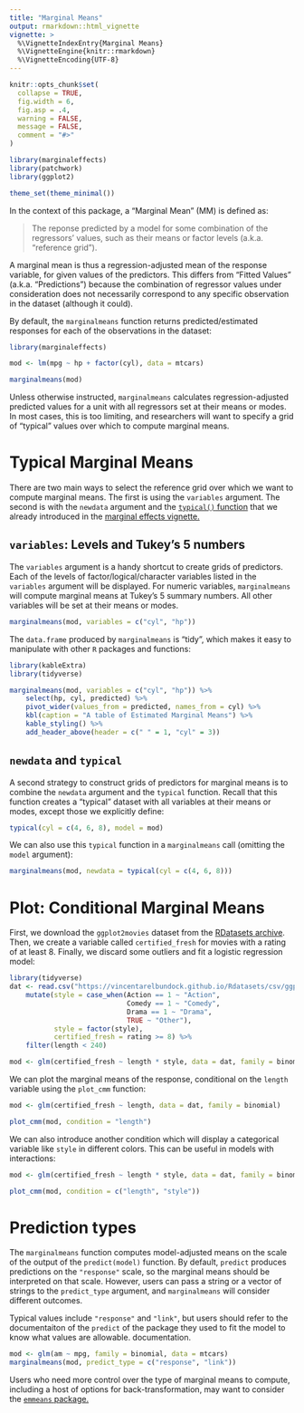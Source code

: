 ```yaml
---
title: "Marginal Means" 
output: rmarkdown::html_vignette
vignette: >
  %\VignetteIndexEntry{Marginal Means}
  %\VignetteEngine{knitr::rmarkdown}
  %\VignetteEncoding{UTF-8}
---
```


```r
knitr::opts_chunk$set(
  collapse = TRUE,
  fig.width = 6,
  fig.asp = .4,
  warning = FALSE,
  message = FALSE,
  comment = "#>"
)

library(marginaleffects)
library(patchwork)
library(ggplot2)

theme_set(theme_minimal())
```

In the context of this package, a "Marginal Mean" (MM) is defined as:

> The reponse predicted by a model for some combination of the regressors' values, such as their means or factor levels (a.k.a. "reference grid"). 

A marginal mean is thus a regression-adjusted mean of the response variable, for given values of the predictors. This differs from "Fitted Values" (a.k.a. "Predictions") because the combination of regressor values under consideration does not necessarily correspond to any specific observation in the dataset (although it could).

By default, the `marginalmeans` function returns predicted/estimated responses for each of the observations in the dataset:

```r
library(marginaleffects)

mod <- lm(mpg ~ hp + factor(cyl), data = mtcars)

marginalmeans(mod)
```

Unless otherwise instructed, `marginalmeans` calculates regression-adjusted predicted values for a unit with all regressors set at their means or modes. In most cases, this is too limiting, and researchers will want to specify a grid of "typical" values over which to compute marginal means.

# Typical Marginal Means

There are two main ways to select the reference grid over which we want to compute marginal means. The first is using the `variables` argument. The second is with the `newdata` argument and the [`typical()` function](reference/typical.html) that we already introduced in the [marginal effects vignette.](articles/mfx.html) 

## `variables`: Levels and Tukey's 5 numbers 

The `variables` argument is a handy shortcut to create grids of predictors. Each of the levels of factor/logical/character variables listed in the `variables` argument will be displayed. For numeric variables, `marginalmeans` will compute marginal means at Tukey's 5 summary numbers. All other variables will be set at their means or modes.

```r
marginalmeans(mod, variables = c("cyl", "hp"))
```

The `data.frame` produced by `marginalmeans` is "tidy", which makes it easy to manipulate with other `R` packages and functions:

```r
library(kableExtra)
library(tidyverse)

marginalmeans(mod, variables = c("cyl", "hp")) %>%
    select(hp, cyl, predicted) %>%
    pivot_wider(values_from = predicted, names_from = cyl) %>%
    kbl(caption = "A table of Estimated Marginal Means") %>%
    kable_styling() %>%
    add_header_above(header = c(" " = 1, "cyl" = 3))
```

## `newdata` and `typical`

A second strategy to construct grids of predictors for marginal means is to combine the `newdata` argument and the `typical` function. Recall that this function creates a "typical" dataset with all variables at their means or modes, except those we explicitly define:

```r
typical(cyl = c(4, 6, 8), model = mod)
```

We can also use this `typical` function in a `marginalmeans` call (omitting the `model` argument):

```r
marginalmeans(mod, newdata = typical(cyl = c(4, 6, 8)))
```

# Plot: Conditional Marginal Means

First, we download the `ggplot2movies` dataset from the [RDatasets archive](https://vincentarelbundock.github.io/Rdatasets/articles/data.html). Then, we create a variable called `certified_fresh` for movies with a rating of at least 8. Finally, we discard some outliers and fit a logistic regression model: 

```r
library(tidyverse)
dat <- read.csv("https://vincentarelbundock.github.io/Rdatasets/csv/ggplot2movies/movies.csv") %>%
    mutate(style = case_when(Action == 1 ~ "Action",
                             Comedy == 1 ~ "Comedy",
                             Drama == 1 ~ "Drama",
                             TRUE ~ "Other"),
           style = factor(style),
           certified_fresh = rating >= 8) %>%
    filter(length < 240)

mod <- glm(certified_fresh ~ length * style, data = dat, family = binomial)
```

We can plot the marginal means of the response, conditional on the `length` variable using the `plot_cmm` function:

```r
mod <- glm(certified_fresh ~ length, data = dat, family = binomial)

plot_cmm(mod, condition = "length")
```

We can also introduce another condition which will display a categorical variable like `style` in different colors. This can be useful in models with interactions:

```r
mod <- glm(certified_fresh ~ length * style, data = dat, family = binomial)

plot_cmm(mod, condition = c("length", "style"))
```

# Prediction types

The `marginalmeans` function computes model-adjusted means on the scale of the output of the `predict(model)` function. By default, `predict` produces predictions on the `"response"` scale, so the marginal means should be interpreted on that scale. However, users can pass a string or a vector of strings to the `predict_type` argument, and `marginalmeans` will consider different outcomes. 

Typical values include `"response"` and `"link"`, but users should refer to the documentaiton of the `predict` of the package they used to fit the model to know what values are allowable. documentation. 

```r
mod <- glm(am ~ mpg, family = binomial, data = mtcars)
marginalmeans(mod, predict_type = c("response", "link"))
```

Users who need more control over the type of marginal means to compute, including a host of options for back-transformation, may want to consider the [`emmeans` package.](https://cran.r-project.org/web/packages/emmeans/index.html)
